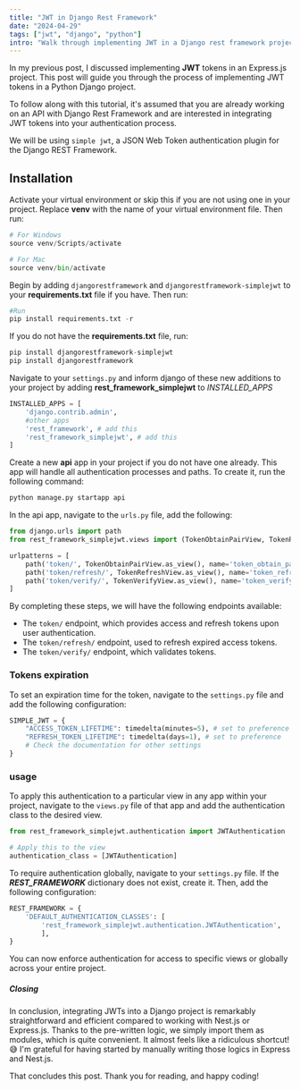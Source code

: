 ---
title: "JWT in Django Rest Framework"
date: "2024-04-29"
tags: ["jwt", "django", "python"]
intro: "Walk through implementing JWT in a Django rest framework project with me in this post"
---

In my previous post, I discussed implementing **JWT** tokens in an Express.js project. This post will guide you through the process of implementing JWT tokens in a Python Django project.

To follow along with this tutorial, it's assumed that you are already working on an API with Django Rest Framework and are interested in integrating JWT tokens into your authentication process.

We will be using `simple jwt`, a JSON Web Token authentication plugin for the Django REST Framework.

## Installation

Activate your virtual environment or skip this if you are not using one in your project. Replace **venv** with the name of your virtual environment file. Then run:

```python
# For Windows
source venv/Scripts/activate

# For Mac
source venv/bin/activate
```

Begin by adding `djangorestframework` and `djangorestframework-simplejwt` to your **requirements.txt** file if you have. Then run:

```python
#Run
pip install requirements.txt -r
```

If you do not have the **requirements.txt** file, run:

```python
pip install djangorestframework-simplejwt
pip install djangorestframework
```

Navigate to your `settings.py` and inform django of these new additions to your project by adding **rest_framework_simplejwt** to _INSTALLED_APPS_

```python
INSTALLED_APPS = [
    'django.contrib.admin',
    #other apps
    'rest_framework', # add this
    'rest_framework_simplejwt', # add this
]
```

Create a new **api** app in your project if you do not have one already. This app will handle all authentication processes and paths. To create it, run the following command:

```python
python manage.py startapp api
```

In the api app, navigate to the `urls.py` file, add the following:

```python
from django.urls import path
from rest_framework_simplejwt.views import (TokenObtainPairView, TokenRefreshView, TokenVerifyView)

urlpatterns = [
    path('token/', TokenObtainPairView.as_view(), name='token_obtain_pair'),
    path('token/refresh/', TokenRefreshView.as_view(), name='token_refresh'),
    path('token/verify/', TokenVerifyView.as_view(), name='token_verify'),
]
```

By completing these steps, we will have the following endpoints available:

- The `token/` endpoint, which provides access and refresh tokens upon user authentication.
- The `token/refresh/` endpoint, used to refresh expired access tokens.
- The `token/verify/` endpoint, which validates tokens.

### Tokens expiration

To set an expiration time for the token, navigate to the `settings.py` file and add the following configuration:

```python
SIMPLE_JWT = {
    "ACCESS_TOKEN_LIFETIME": timedelta(minutes=5), # set to preference
    "REFRESH_TOKEN_LIFETIME": timedelta(days=1), # set to preference
    # Check the documentation for other settings
}
```

### usage

To apply this authentication to a particular view in any app within your project, navigate to the `views.py` file of that app and add the authentication class to the desired view.

```python
from rest_framework_simplejwt.authentication import JWTAuthentication

# Apply this to the view
authentication_class = [JWTAuthentication]
```

To require authentication globally, navigate to your `settings.py` file. If the **_REST_FRAMEWORK_** dictionary does not exist, create it. Then, add the following configuration:

```python
REST_FRAMEWORK = {
    'DEFAULT_AUTHENTICATION_CLASSES': [
        'rest_framework_simplejwt.authentication.JWTAuthentication',
        ],
}
```

You can now enforce authentication for access to specific views or globally across your entire project.

##### Closing

In conclusion, integrating JWTs into a Django project is remarkably straightforward and efficient compared to working with Nest.js or Express.js. Thanks to the pre-written logic, we simply import them as modules, which is quite convenient. It almost feels like a ridiculous shortcut! 😅 I'm grateful for having started by manually writing those logics in Express and Nest.js.

That concludes this post. Thank you for reading, and happy coding!
